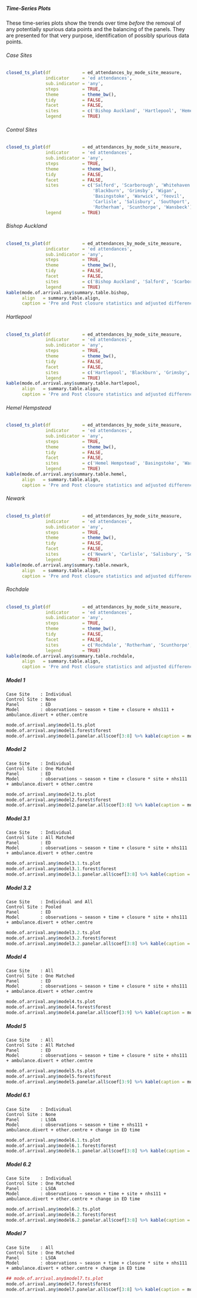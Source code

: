 ##### Time-Series Plots

These time-series plots show the trends over time *before* the removal of any potentially spurious data points and the balancing of the panels.  They are presented for that very purpose, identification of possibly spurious data points.

###### Case Sites

```r
closed_ts_plot(df            = ed_attendances_by_mode_site_measure,
               indicator     = 'ed attendances',
               sub.indicator = 'any',
               steps         = TRUE,
               theme         = theme_bw(),
               tidy          = FALSE,
               facet         = FALSE,
               sites         = c('Bishop Auckland', 'Hartlepool', 'Hemel Hempstead', 'Newark', 'Rochdale'),
               legend        = TRUE)
```

###### Control Sites

```r
closed_ts_plot(df            = ed_attendances_by_mode_site_measure,
               indicator     = 'ed attendances',
               sub.indicator = 'any',
               steps         = TRUE,
               theme         = theme_bw(),
               tidy          = FALSE,
               facet         = FALSE,
               sites         = c('Salford', 'Scarborough', 'Whitehaven',
                                 'Blackburn', 'Grimsby', 'Wigan',
                                 'Basingstoke', 'Warwick', 'Yeovil',
                                 'Carlisle', 'Salisbury', 'Southport',
                                 'Rotherham', 'Scunthorpe', 'Wansbeck'),
               legend        = TRUE)
```

###### Bishop Auckland

```r
closed_ts_plot(df            = ed_attendances_by_mode_site_measure,
               indicator     = 'ed attendances',
               sub.indicator = 'any',
               steps         = TRUE,
               theme         = theme_bw(),
               tidy          = FALSE,
               facet         = FALSE,
               sites         = c('Bishop Auckland', 'Salford', 'Scarborough', 'Whitehaven'),
               legend        = TRUE)
kable(mode.of.arrival.any$summary.table.bishop,
      align   = summary.table.align,
      caption = 'Pre and Post closure statistics and adjusted differences from the nine models tested in the Bishop Auckland cohort.')

```

###### Hartlepool

```r
closed_ts_plot(df            = ed_attendances_by_mode_site_measure,
               indicator     = 'ed attendances',
               sub.indicator = 'any',
               steps         = TRUE,
               theme         = theme_bw(),
               tidy          = FALSE,
               facet         = FALSE,
               sites         = c('Hartlepool', 'Blackburn', 'Grimsby', 'Wigan'),
               legend        = TRUE)
kable(mode.of.arrival.any$summary.table.hartlepool,
      align   = summary.table.align,
      caption = 'Pre and Post closure statistics and adjusted differences from the nine models tested in the Hartlepool cohort.')

```

###### Hemel Hempstead

```r
closed_ts_plot(df            = ed_attendances_by_mode_site_measure,
               indicator     = 'ed attendances',
               sub.indicator = 'any',
               steps         = TRUE,
               theme         = theme_bw(),
               tidy          = FALSE,
               facet         = FALSE,
               sites         = c('Hemel Hempstead', 'Basingstoke', 'Warwick', 'Yeovil'),
               legend        = TRUE)
kable(mode.of.arrival.any$summary.table.hemel,
      align   = summary.table.align,
      caption = 'Pre and Post closure statistics and adjusted differences from the nine models tested in the Hemel Hempstead cohort.')

```

###### Newark

```r
closed_ts_plot(df            = ed_attendances_by_mode_site_measure,
               indicator     = 'ed attendances',
               sub.indicator = 'any',
               steps         = TRUE,
               theme         = theme_bw(),
               tidy          = FALSE,
               facet         = FALSE,
               sites         = c('Newark', 'Carlisle', 'Salisbury', 'Southport'),
               legend        = TRUE)
kable(mode.of.arrival.any$summary.table.newark,
      align   = summary.table.align,
      caption = 'Pre and Post closure statistics and adjusted differences from the nine models tested in the Newark cohort.')

```

###### Rochdale

```r
closed_ts_plot(df            = ed_attendances_by_mode_site_measure,
               indicator     = 'ed attendances',
               sub.indicator = 'any',
               steps         = TRUE,
               theme         = theme_bw(),
               tidy          = FALSE,
               facet         = FALSE,
               sites         = c('Rochdale', 'Rotherham', 'Scunthorpe', 'Wansbeck'),
               legend        = TRUE)
kable(mode.of.arrival.any$summary.table.rochdale,
      align   = summary.table.align,
      caption = 'Pre and Post closure statistics and adjusted differences from the nine models tested in the Rochdale cohort.')

```

##### Model 1
`Case Site    : Individual`\
`Control Site : None`\
`Panel        : ED`\
`Model        : observations ~ season + time + closure + nhs111 + ambulance.divert + other.centre`\

```r
mode.of.arrival.any$model1.ts.plot
mode.of.arrival.any$model1.forest$forest
mode.of.arrival.any$model1.panelar.all$coef[3:8] %>% kable(caption = mode.of.arrival.any$model1.panelar.all$caption)
```

##### Model 2

`Case Site    : Individual`\
`Control Site : One Matched`\
`Panel        : ED`\
`Model        : observations ~ season + time + closure * site + nhs111 + ambulance.divert + other.centre`\

```r
mode.of.arrival.any$model2.ts.plot
mode.of.arrival.any$model2.forest$forest
mode.of.arrival.any$model2.panelar.all$coef[3:8] %>% kable(caption = mode.of.arrival.any$model2.panelar.all$caption)
```

##### Model 3.1

`Case Site    : Individual`\
`Control Site : All Matched`\
`Panel        : ED`\
`Model        : observations ~ season + time + closure * site + nhs111 + ambulance.divert + other.centre`\

```r
mode.of.arrival.any$model3.1.ts.plot
mode.of.arrival.any$model3.1.forest$forest
mode.of.arrival.any$model3.1.panelar.all$coef[3:8] %>% kable(caption = mode.of.arrival.any$model3.1.panelar.all$caption)
```

##### Model 3.2

`Case Site    : Individual and All`\
`Control Site : Pooled`\
`Panel        : ED`\
`Model        : observations ~ season + time + closure * site + nhs111 + ambulance.divert + other.centre`\

```r
mode.of.arrival.any$model3.2.ts.plot
mode.of.arrival.any$model3.2.forest$forest
mode.of.arrival.any$model3.2.panelar.all$coef[3:8] %>% kable(caption = mode.of.arrival.any$model3.2.panelar.all$caption)
```

##### Model 4

`Case Site    : All`\
`Control Site : One Matched`\
`Panel        : ED`\
`Model        : observations ~ season + time + closure * site + nhs111 + ambulance.divert + other.centre`\

```r
mode.of.arrival.any$model4.ts.plot
mode.of.arrival.any$model4.forest$forest
mode.of.arrival.any$model4.panelar.all$coef[3:9] %>% kable(caption = mode.of.arrival.any$model4.panelar.all$caption)
```

##### Model 5

`Case Site    : All`\
`Control Site : All Matched`\
`Panel        : ED`\
`Model        : observations ~ season + time + closure * site + nhs111 + ambulance.divert + other.centre`\


```r
mode.of.arrival.any$model5.ts.plot
mode.of.arrival.any$model5.forest$forest
mode.of.arrival.any$model5.panelar.all$coef[3:9] %>% kable(caption = mode.of.arrival.any$model5.panelar.all$caption)
```

##### Model 6.1

`Case Site    : Individual`\
`Control Site : None`\
`Panel        : LSOA`\
`Model        : observations ~ season + time + nhs111 + ambulance.divert + other.centre + change in ED time`\

```r
mode.of.arrival.any$model6.1.ts.plot
mode.of.arrival.any$model6.1.forest$forest
mode.of.arrival.any$model6.1.panelar.all$coef[3:8] %>% kable(caption = mode.of.arrival.any$model6.1.panelar.all$caption)
```

##### Model 6.2

`Case Site    : Individual`\
`Control Site : One Matched`\
`Panel        : LSOA`\
`Model        : observations ~ season + time + site + nhs111 + ambulance.divert + other.centre + change in ED time`\

```r
mode.of.arrival.any$model6.2.ts.plot
mode.of.arrival.any$model6.2.forest$forest
mode.of.arrival.any$model6.2.panelar.all$coef[3:8] %>% kable(caption = mode.of.arrival.any$model6.2.panelar.all$caption)
```

##### Model 7



`Case Site    : All`\
`Control Site : One Matched`\
`Panel        : LSOA`\
`Model        : observations ~ season + time + closure * site + nhs111 + ambulance.divert + other.centre + change in ED time`\

```r
## mode.of.arrival.any$model7.ts.plot
mode.of.arrival.any$model7.forest$forest
mode.of.arrival.any$model7.panelar.all$coef[3:8] %>% kable(caption = mode.of.arrival.any$model7.panelar.all$caption)
```
